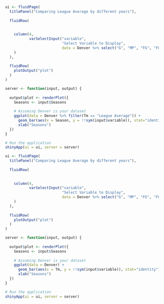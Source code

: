 ```r
ui <- fluidPage(
  titlePanel("Comparing League Average by different years"),
  
  fluidRow(
    
    
    column(4,
           varSelectInput("variable", 
                          "Select Variable to Display", 
                          data = Denver %>% select("G", "MP", "FG", "FGA", "FG%", "3P", "3PA", "3P%", "2P", "2PA", "2P%", "FT", "FTA", "FT%", "ORB", "DRB", "TRB", "AST", "STL", "BLK", "TOV", "PF", "PTS", "Age", "PW", "PL", "ORtg", "DRtg", "Pace", "FTr", "3PAr", "TS%", "AeFG%", "ATOV%", "AORB%", "AFT/FGA", "DeFG%", "DTOV%", "DDRB%", "DFT/FGA"))
    )
  ),
  
  fluidRow(
    plotOutput("plot")
  )
)

server <- function(input, output) {
  
  output$plot <- renderPlot({
    Seasons <- input$Seasons
    
    # Assuming Denver is your dataset
    ggplot(data = Denver %>% filter(Tm == "League Average")) + 
      geom_bar(aes(x = Season, y = !!sym(input$variable)), stat="identity") +
      xlab("Seasons")
  })
}

# Run the application 
shinyApp(ui = ui, server = server)
```


```r
ui <- fluidPage(
  titlePanel("Comparing League Average by different years"),
  
  fluidRow(
    
    
    column(4,
           varSelectInput("variable", 
                          "Select Variable to Display", 
                          data = Denver %>% select("G", "MP", "FG", "FGA", "FG%", "3P", "3PA", "3P%", "2P", "2PA", "2P%", "FT", "FTA", "FT%", "ORB", "DRB", "TRB", "AST", "STL", "BLK", "TOV", "PF", "PTS", "Age", "PW", "PL", "ORtg", "DRtg", "Pace", "FTr", "3PAr", "TS%", "AeFG%", "ATOV%", "AORB%", "AFT/FGA", "DeFG%", "DTOV%", "DDRB%", "DFT/FGA"))
    )
  ),
  
  fluidRow(
    plotOutput("plot")
  )
)

server <- function(input, output) {
  
  output$plot <- renderPlot({
    Seasons <- input$Seasons
    
    # Assuming Denver is your dataset
    ggplot(data = Denver) + 
      geom_bar(aes(x = Tm, y = !!sym(input$variable)), stat="identity") +
      xlab("Seasons")
  })
}

# Run the application 
shinyApp(ui = ui, server = server)
```